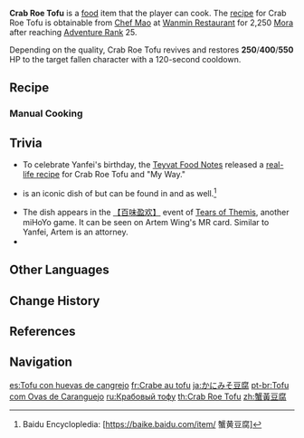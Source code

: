 {{Food Infobox
|id              = 108177
|description     = A dish with a tender mouthfeel.
|desc_suspicious = Even the freshest crab roe cannot mask the taste of over-aged tofu. Crushing it up with your chopsticks and mixing it into the white rice is all you can do to force it down your gullet.
|desc_basic      = Crab roe is stir-fried till the oil within oozes out before being added to boiled tofu and accented with broth. Simple, yes, but gloriously fresh.
|desc_delicious  = The tofu is so tender that it might break if you blew on a spoonful of it. Each granule of the crab roe is plump and filled with crab oil that oozes out onto your lips the moment you have a single bite. Chewing is not needed at all. The food travels down your gullet in a flash, leaving nothing but the memory of its fresh flavor
|type            = Recovery Dishes
|quality         = 2
|effectType      = Revive
|effect          = Revives a character and restores (var1) HP.
|eff_att1        = Revive
|eff_att2        = HP Restore
|eff_att3        = HP Restore Fixed
|eff_suspicious1 = 250
|eff_basic1      = 400
|eff_delicious1  = 550
|variant         = "My Way"
|recipe          = Sold by [[Chef Mao]]
|region          = Liyue
}}
'''Crab Roe Tofu''' is a [[food]] item that the player can cook. The [[recipe]] for Crab Roe Tofu is obtainable from [[Chef Mao]] at [[Wanmin Restaurant]] for 2,250 [[Mora]] after reaching [[Adventure Rank]] 25.

Depending on the quality, Crab Roe Tofu revives and restores '''250'''/'''400'''/'''550''' HP to the target fallen character with a 120-second cooldown.

{{Special Dish|Yanfei|"My Way"}}

==Recipe==
{{Recipe
|type = Cooking
|Crab Roe = 1
|Tofu = 1
|sort = Crab Roe;Tofu
}}

===Manual Cooking===
{{Manual Cooking}}

==Trivia==
*To celebrate Yanfei's birthday, the [[Teyvat Food Notes]] released a [https://ys.mihoyo.com/main/news/detail/16728 real-life recipe] for Crab Roe Tofu and "My Way."
*{{Lang|Crab Roe Tofu|zh=蟹黄豆腐|zh_rm=Xièhuáng Dòufu}} is an iconic dish of {{w|Beijing cuisine}} but can be found in {{w|Huaiyang cuisine}} and {{w|Zhejiang cuisine}} as well.<ref>Baidu Encyclopledia: [https://baike.baidu.com/item/{{subst:#urldecode:%E8%9F%B9%E9%BB%84%E8%B1%86%E8%85%90/832864}} 蟹黄豆腐]</ref>
*The dish appears in the [https://weibo.com/7072153506/M3RiRAn1u 【百味盈欢】] event of [https://tot.hoyoverse.com/en-us Tears of Themis], another miHoYo game. It can be seen on Artem Wing's MR card. Similar to Yanfei, Artem is an attorney.
* {{Related Items|type=variant}}

==Other Languages==
{{Other Languages
|en      = Crab Roe Tofu
|zhs     = 蟹黄豆腐
|zhs_rm  = Xiè Huáng Dòufu
|zht     = 蟹黃豆腐
|zht_rm  = Xiè Huáng Dòufu
|zh_tl   = Crab Roe Tofu
|ja      = かにみそ豆腐
|ja_rm   = Kanimiso Toufu
|ja_tl   = Crab Roe Tofu
|ko      = 꽃게알 두부
|ko_rm   = Kkotge'al Dubu
|ko_tl   = Crab Roe Tofu
|es      = Tofu con huevas de cangrejo
|es_tl   = Tofu with Crab Roe
|fr      = Crabe au tofu
|fr_tl   = Crab with Tofu
|ru      = Крабовый тофу
|ru_tl   = Crab Tofu
|th      = Crab Roe Tofu
|vi      = Đậu Hũ Gạch Cua
|vi_tl   = Tomalley Tofu
|de      = Krebsrogentofu
|de_tl   = Crab Roe Tofu
|id      = Crab Roe Tofu
|pt      = Tofu com Ovas de Caranguejo
|pt_tl   = Tofu with Crab Roe
|tr      = Yengeç Yumurtalı Tofu
|tr_tl   = Crab Roe Tofu
|it      = Tofu con uova di granchio
|it_tl   = Crab Roe Tofu
}}

==Change History==
{{Change History|1.5}}

==References==
{{Reflist}}

==Navigation==
{{Food Navbox}}

[[es:Tofu con huevas de cangrejo]]
[[fr:Crabe au tofu]]
[[ja:かにみそ豆腐]]
[[pt-br:Tofu com Ovas de Caranguejo]]
[[ru:Крабовый тофу]]
[[th:Crab Roe Tofu]]
[[zh:蟹黃豆腐]]